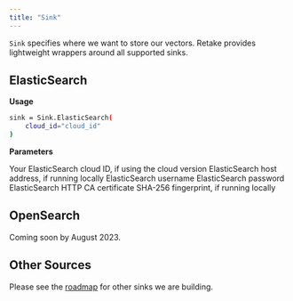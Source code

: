 ```yaml
---
title: "Sink"
---
```


`Sink` specifies where we want to store our vectors. Retake provides lightweight wrappers around
all supported sinks.

## ElasticSearch

**Usage**

```bash
sink = Sink.ElasticSearch(
    cloud_id="cloud_id"
)
```

**Parameters**

<ParamField body="cloud_id" type="string">
  Your ElasticSearch cloud ID, if using the cloud version
</ParamField>
<ParamField body="host" type="string">
  ElasticSearch host address, if running locally
</ParamField>
<ParamField body="user" type="string">
  ElasticSearch username
</ParamField>
<ParamField body="password" type="string">
  ElasticSearch password
</ParamField>
<ParamField body="ssl_assert_fingerprint" type="string">
  ElasticSearch HTTP CA certificate SHA-256 fingerprint, if running locally
</ParamField>

## OpenSearch

Coming soon by August 2023.

## Other Sources

Please see the [roadmap](/company/roadmap) for other sinks we are building.

###
